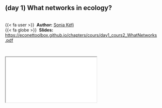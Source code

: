 
::: {.callout-note icon=true appearance="simple"}
## (day 1) What networks in ecology? {.unnumbered}

<br />
{{< fa user >}} &nbsp;**Author:** [Sonia Kéfi](https://isem-evolution.fr/en/membre/kefi/)<br/>
{{< fa globe >}} &nbsp;**Slides:** <https://econettoolbox.github.io/chapters/cours/day1_cours2_WhatNetworks.pdf>
:::


<br />

<div class="container">
  <iframe class="responsive-iframe" src="cours/day1_cours2_WhatNetworks.pdf"></iframe>
</div> 
